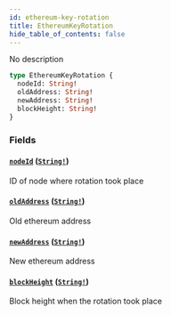 ```yaml
---
id: ethereum-key-rotation
title: EthereumKeyRotation
hide_table_of_contents: false
---
```



No description

```graphql
type EthereumKeyRotation {
  nodeId: String!
  oldAddress: String!
  newAddress: String!
  blockHeight: String!
}
```


### Fields

#### [`nodeId`](#) ([`String!`](/docs/testnet/graphql/scalars/string))

ID of node where rotation took place


#### [`oldAddress`](#) ([`String!`](/docs/testnet/graphql/scalars/string))

Old ethereum address


#### [`newAddress`](#) ([`String!`](/docs/testnet/graphql/scalars/string))

New ethereum address


#### [`blockHeight`](#) ([`String!`](/docs/testnet/graphql/scalars/string))

Block height when the rotation took place




